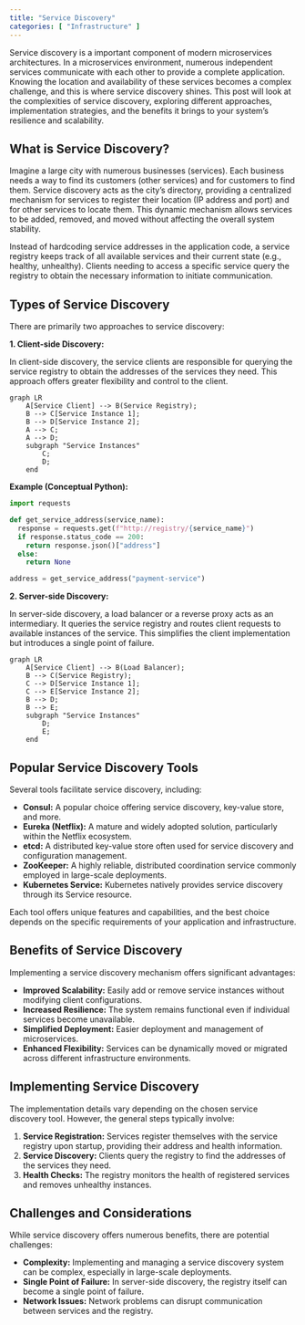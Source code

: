 ```yaml
---
title: "Service Discovery"
categories: [ "Infrastructure" ]
---
```


Service discovery is a important component of modern microservices architectures. In a microservices environment, numerous independent services communicate with each other to provide a complete application. Knowing the location and availability of these services becomes a complex challenge, and this is where service discovery shines. This post will look at the complexities of service discovery, exploring different approaches, implementation strategies, and the benefits it brings to your system's resilience and scalability.

## What is Service Discovery?

Imagine a large city with numerous businesses (services). Each business needs a way to find its customers (other services) and for customers to find them. Service discovery acts as the city's directory, providing a centralized mechanism for services to register their location (IP address and port) and for other services to locate them. This dynamic mechanism allows services to be added, removed, and moved without affecting the overall system stability.

Instead of hardcoding service addresses in the application code, a service registry keeps track of all available services and their current state (e.g., healthy, unhealthy). Clients needing to access a specific service query the registry to obtain the necessary information to initiate communication.

## Types of Service Discovery

There are primarily two approaches to service discovery:

**1. Client-side Discovery:**

In client-side discovery, the service clients are responsible for querying the service registry to obtain the addresses of the services they need. This approach offers greater flexibility and control to the client.

```mermaid
graph LR
    A[Service Client] --> B(Service Registry);
    B --> C[Service Instance 1];
    B --> D[Service Instance 2];
    A --> C;
    A --> D;
    subgraph "Service Instances"
        C;
        D;
    end
```

**Example (Conceptual Python):**

``` python
import requests

def get_service_address(service_name):
  response = requests.get(f"http://registry/{service_name}")
  if response.status_code == 200:
    return response.json()["address"]
  else:
    return None

address = get_service_address("payment-service")
```

**2. Server-side Discovery:**

In server-side discovery, a load balancer or a reverse proxy acts as an intermediary. It queries the service registry and routes client requests to available instances of the service. This simplifies the client implementation but introduces a single point of failure.

```mermaid
graph LR
    A[Service Client] --> B(Load Balancer);
    B --> C(Service Registry);
    C --> D[Service Instance 1];
    C --> E[Service Instance 2];
    B --> D;
    B --> E;
    subgraph "Service Instances"
        D;
        E;
    end
```

## Popular Service Discovery Tools

Several tools facilitate service discovery, including:

-   **Consul:** A popular choice offering service discovery, key-value store, and more.
-   **Eureka (Netflix):** A mature and widely adopted solution, particularly within the Netflix ecosystem.
-   **etcd:** A distributed key-value store often used for service discovery and configuration management.
-   **ZooKeeper:** A highly reliable, distributed coordination service commonly employed in large-scale deployments.
-   **Kubernetes Service:** Kubernetes natively provides service discovery through its Service resource.

Each tool offers unique features and capabilities, and the best choice depends on the specific requirements of your application and infrastructure.

## Benefits of Service Discovery

Implementing a service discovery mechanism offers significant advantages:

-   **Improved Scalability:** Easily add or remove service instances without modifying client configurations.
-   **Increased Resilience:** The system remains functional even if individual services become unavailable.
-   **Simplified Deployment:** Easier deployment and management of microservices.
-   **Enhanced Flexibility:** Services can be dynamically moved or migrated across different infrastructure environments.

## Implementing Service Discovery

The implementation details vary depending on the chosen service discovery tool. However, the general steps typically involve:

1.  **Service Registration:** Services register themselves with the service registry upon startup, providing their address and health information.
2.  **Service Discovery:** Clients query the registry to find the addresses of the services they need.
3.  **Health Checks:** The registry monitors the health of registered services and removes unhealthy instances.

## Challenges and Considerations

While service discovery offers numerous benefits, there are potential challenges:

-   **Complexity:** Implementing and managing a service discovery system can be complex, especially in large-scale deployments.
-   **Single Point of Failure:** In server-side discovery, the registry itself can become a single point of failure.
-   **Network Issues:** Network problems can disrupt communication between services and the registry.